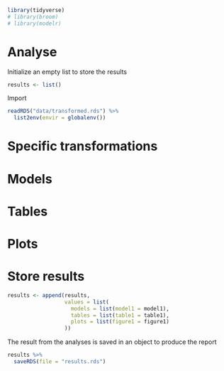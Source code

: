 ```r
library(tidyverse)
# library(broom)
# library(modelr)
```

# Analyse

Initialize an empty list to store the results

```r
results <- list()
```

Import

```r
readRDS("data/transformed.rds") %>%
  list2env(envir = globalenv())
```

# Specific transformations

# Models

# Tables

# Plots

# Store results

```r
results <- append(results,
                  values = list(
                    models = list(model1 = model1),
                    tables = list(table1 = table1),
                    plots = list(figure1 = figure1)
                  ))
```


The result from the analyses is saved in an object to produce the report
```r
results %>%
  saveRDS(file = "results.rds")
```

